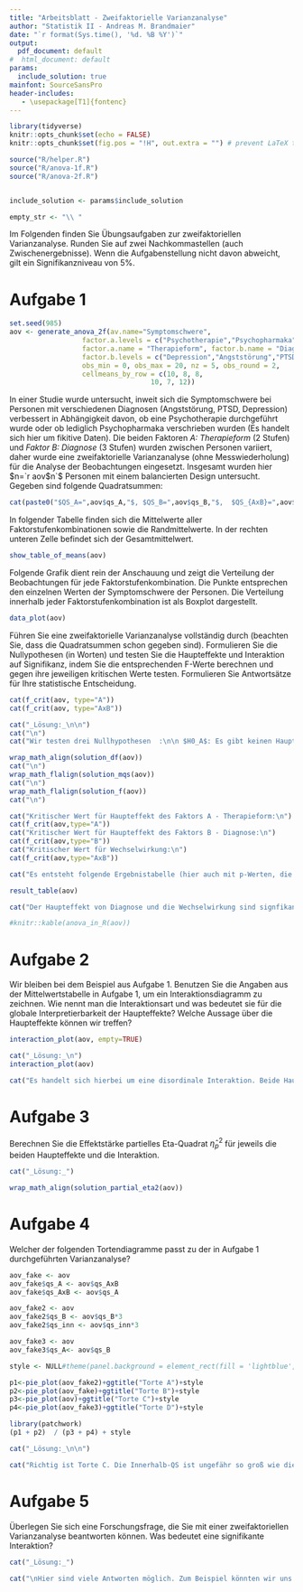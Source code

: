 ```yaml
---
title: "Arbeitsblatt - Zweifaktorielle Varianzanalyse"
author: "Statistik II - Andreas M. Brandmaier"
date: "`r format(Sys.time(), '%d. %B %Y')`"
output:
  pdf_document: default
#  html_document: default
params:
  include_solution: true
mainfont: SourceSansPro
header-includes:
   - \usepackage[T1]{fontenc}
---
```


```r
library(tidyverse)
knitr::opts_chunk$set(echo = FALSE)
knitr::opts_chunk$set(fig.pos = "!H", out.extra = "") # prevent LaTeX tables from floating

source("R/helper.R")
source("R/anova-1f.R")
source("R/anova-2f.R")


include_solution <- params$include_solution

empty_str <- "\\ "


```



Im Folgenden finden Sie Übungsaufgaben zur zweifaktoriellen Varianzanalyse. Runden Sie auf zwei Nachkommastellen (auch Zwischenergebnisse). Wenn die Aufgabenstellung nicht davon abweicht, gilt ein Signifikanzniveau von $5\%$.

# Aufgabe 1
```r
set.seed(985)
aov <- generate_anova_2f(av.name="Symptomschwere",
                  factor.a.levels = c("Psychotherapie","Psychopharmaka"),
                  factor.a.name = "Therapieform", factor.b.name = "Diagnose",
                  factor.b.levels = c("Depression","Angststörung","PTSD"),
                  obs_min = 0, obs_max = 20, nz = 5, obs_round = 2,
                  cellmeans_by_row = c(10, 8, 8,
                                   10, 7, 12))
```

In einer Studie wurde untersucht, inweit sich die Symptomschwere bei Personen mit verschiedenen Diagnosen (Angststörung, PTSD, Depression) verbessert in Abhängigkeit davon, ob eine Psychotherapie durchgeführt wurde oder ob lediglich Psychopharmaka verschrieben wurden (Es handelt sich hier um fikitive Daten). Die beiden Faktoren *A: Therapieform* (2 Stufen) und *Faktor B: Diagnose* (3 Stufen) wurden zwischen Personen variiert, daher wurde eine zweifaktorielle Varianzanalyse (ohne Messwiederholung) für die Analyse der Beobachtungen eingesetzt. Insgesamt wurden hier $n=`r aov$n`$ Personen mit einem balancierten Design untersucht. Gegeben sind folgende Quadratsummen:

```r
cat(paste0("$QS_A=",aov$qs_A,"$, $QS_B=",aov$qs_B,"$,  $QS_{AxB}=",aov$qs_AxB,"$, $QS_{inn}=",aov$qs_inn,"$\n"))
```

In folgender Tabelle finden sich die Mittelwerte aller Faktorstufenkombinationen sowie die Randmittelwerte. In der rechten unteren Zelle befindet sich der Gesamtmittelwert.

```r

show_table_of_means(aov)
```

Folgende Grafik dient rein der Anschauung und zeigt die Verteilung der Beobachtungen für jede Faktorstufenkombination. Die Punkte entsprechen den einzelnen Werten der Symptomschwere der Personen. Die Verteilung innerhalb jeder Faktorstufenkombination ist als Boxplot dargestellt.

```r

data_plot(aov)
```

Führen Sie eine zweifaktorielle Varianzanalyse vollständig durch (beachten Sie, dass die Quadratsummen schon gegeben sind). Formulieren Sie die Nullypothesen (in Worten) und testen Sie die Haupteffekte und Interaktion auf Signifikanz, indem Sie die entsprechenden F-Werte berechnen und gegen ihre jeweiligen kritischen Werte testen. Formulieren Sie Antwortsätze für Ihre statistische Entscheidung.

```r
cat(f_crit(aov, type="A"))
cat(f_crit(aov, type="AxB"))
```

```r

cat("_Lösung:_\n\n")
cat("\n")
cat("Wir testen drei Nullhypothesen  :\n\n $H0_A$: Es gibt keinen Haupteffekt von  Therapieform\n\n $H0_B$: Es gibt keinen Haupteffekt von Diagnose.\n\n $H0_{AxB}$: Es gibt keine Wechselwirkung von Therapieform und Diagnose.\n\n")

wrap_math_align(solution_df(aov))
cat("\n")
wrap_math_flalign(solution_mqs(aov))
cat("\n")
wrap_math_flalign(solution_f(aov))
cat("\n")

cat("Kritischer Wert für Haupteffekt des Faktors A - Therapieform:\n")
cat(f_crit(aov,type="A"))
cat("Kritischer Wert für Haupteffekt des Faktors B - Diagnose:\n")
cat(f_crit(aov,type="B"))
cat("Kritischer Wert für Wechselwirkung:\n")
cat(f_crit(aov,type="AxB"))

cat("Es entsteht folgende Ergebnistabelle (hier auch mit p-Werten, die Sie anhand der Tabellen nicht ausrechnen können. Das überlassen wir dem Computer):\n")

result_table(aov)

cat("Der Haupteffekt von Diagnose und die Wechselwirkung sind signfikant auf einem 5%-Niveau. Der Haupteffekt von Therapieform ist nicht signifikant auf einem 5%-Niveau.")

#knitr::kable(anova_in_R(aov))
```

# Aufgabe 2

Wir bleiben bei dem Beispiel aus Aufgabe 1. Benutzen Sie die Angaben aus der Mittelwertstabelle in Aufgabe 1, um ein Interaktionsdiagramm zu zeichnen.  Wie nennt man die Interaktionsart und was bedeutet sie für die globale Interpretierbarkeit der Haupteffekte? Welche Aussage über die Haupteffekte können wir treffen?

```r
interaction_plot(aov, empty=TRUE)
```


```r
cat("_Lösung:_\n")
interaction_plot(aov)

cat("Es handelt sich hierbei um eine disordinale Interaktion. Beide Haupteffekte sind nicht global interpretierbar. Es gibt einen signifikanten Haupteffekt von Diagnose. Wenn man also die Therapieform außer acht lässt (genaugenommen über die möglichen Therapien mittelt), können wir sagen, dass sich Personen mit verschiedenen Diagnosen in der Symptomschwere unterscheiden. Da es aber die signifikante disordinale Interaktion gibt, wissen wir, dass diese Aussage nicht innerhalb jeder Stufe des anderen Faktors (Therapieform) gilt. Wenn man bspw. PTSD und die Angststörung vergleicht, sieht man das die beste Therapieform jeweils eine andere für die jeweilige Diagnosen ist (vgl. die rechts Abbildung im Interaktionsdiagram). ")
```


# Aufgabe 3

Berechnen Sie die Effektstärke partielles Eta-Quadrat $\hat{\eta}^2_p$ für jeweils
die beiden Haupteffekte und die Interaktion.

```r
cat("_Lösung:_")

wrap_math_align(solution_partial_eta2(aov))

```

# Aufgabe 4

Welcher der folgenden Tortendiagramme passt zu der in Aufgabe 1 durchgeführten Varianzanalyse?

```r
aov_fake <- aov
aov_fake$qs_A <- aov$qs_AxB
aov_fake$qs_AxB <- aov$qs_A

aov_fake2 <- aov
aov_fake2$qs_B <- aov$qs_B*3
aov_fake2$qs_inn <- aov$qs_inn*3

aov_fake3 <- aov
aov_fake3$qs_A<- aov$qs_B

style <- NULL#theme(panel.background = element_rect(fill = 'lightblue', color = 'white'))

p1<-pie_plot(aov_fake2)+ggtitle("Torte A")+style
p2<-pie_plot(aov_fake)+ggtitle("Torte B")+style
p3<-pie_plot(aov)+ggtitle("Torte C")+style
p4<-pie_plot(aov_fake3)+ggtitle("Torte D")+style

library(patchwork)
(p1 + p2)  / (p3 + p4) + style
```

```r
cat("_Lösung:_\n\n")

cat("Richtig ist Torte C. Die Innerhalb-QS ist ungefähr so groß wie die Interaktion. $QS_A$ ist verschwindend klein im Vergleich zum Rest.")


```



# Aufgabe 5

Überlegen Sie sich eine Forschungsfrage, die Sie mit einer zweifaktoriellen Varianzanalyse beantworten können. Was bedeutet eine signifikante Interaktion?

```r
cat("_Lösung:_")

cat("\nHier sind viele Antworten möglich. Zum Beispiel könnten wir uns dafür interessieren, ob sich Personen unterschiedlicher Berufsfelder (Faktor A) in ihrer Wahrnehmung des beruflichen Stress (AV) unterscheiden. Dabei interessiert weiterhin, ob es Unterschiede in Bezug darauf gibt, ob jemand ein Studium abgeschloßen hat oder nicht (Faktor B). Eine vorstellbare Interaktion könnte sein, dass in Berufsfeld #A Studierte und Nicht-Studierte dieselbe mittlere Stresswahrnehmung haben während in Berufsfeld #B Nicht-Studierte eine wesentlich höhere Stresswahrnehmung als Studierte haben.")

```


